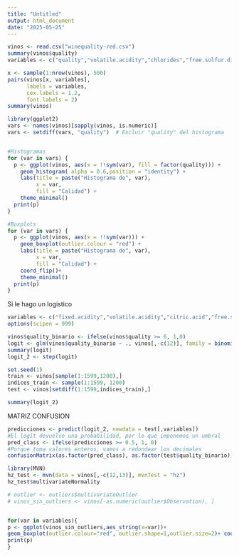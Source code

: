 ```yaml
---
title: "Untitled"
output: html_document
date: "2025-05-25"
---
```



```r
vinos <- read.csv("winequality-red.csv")
summary(vinos$quality)
variables <- c("quality","volatile.acidity","chlorides","free.sulfur.dioxide","total.sulfur.dioxide","pH","sulphates","alcohol")

x <- sample(1:nrow(vinos), 500)
pairs(vinos[x, variables],
      labels = variables,
      cex.labels = 1.2,
      font.labels = 2)
summary(vinos)
```


```r
library(ggplot2)
vars <- names(vinos)[sapply(vinos, is.numeric)]
vars <- setdiff(vars, "quality")  # Excluir "quality" del histograma


#Histogramas
for (var in vars) {
  p <- ggplot(vinos, aes(x = !!sym(var), fill = factor(quality))) +
    geom_histogram( alpha = 0.6,position = "identity") +
    labs(title = paste("Histograma de", var),
         x = var,
         fill = "Calidad") +
    theme_minimal()
  print(p)
}

#Boxplots
for (var in vars) {
  p <- ggplot(vinos, aes(x = !!sym(var))) +
    geom_boxplot(outlier.colour = "red") +
    labs(title = paste("Histograma de", var),
         x = var,
         fill = "Calidad") +
    coord_flip()+
    theme_minimal()
  print(p)
}

```



Si le hago un logistico

```r
variables <- c("fixed.acidity","volatile.acidity","citric.acid","free.sulfur.dioxide","total.sulfur.dioxide","chlorides","sulphates","alcohol")
options(scipen = 999)

vinos$quality_binario <- ifelse(vinos$quality >= 6, 1,0)
logit <- glm(vinos$quality_binario ~ ., vinos[,-c(12)], family = binomial(link = "logit"))
summary(logit)
logit_2 <- step(logit)

set.seed(1)
train <- vinos[sample(1:1599,1200),]
indices_train <- sample(1:1599, 1200)
test <- vinos[setdiff(1:1599,indices_train),]

summary(logit_2)
```


MATRIZ CONFUSION
```r
predicciones <- predict(logit_2, newdata = test[,variables])
#El logit devuelve una probabilidad, por lo que imponemos un umbral
pred_class <- ifelse(predicciones >= 0.5, 1, 0)
#Porque toma valores enteros, vamos a redondear los decimales
confusionMatrix(as.factor(pred_class), as.factor(test$quality_binario))
```





```r

library(MVN)
hz_test <- mvn(data = vinos[,-c(12,13)], mvnTest = "hz")
hz_test$multivariateNormality

# outlier <- outliers$multivariateOutlier
# vinos_sin_outliers <- vinos[-as.numeric(outlier$Observation), ]


for(var in variables){
p <- ggplot(vinos_sin_outliers,aes_string(x=var))+
geom_boxplot(outlier.colour="red", outlier.shape=1,outlier.size=2)+ coord_flip()+labs(title =paste0("Boxplot de ", var) ,x="Values",y="")
print(p)
}
```
